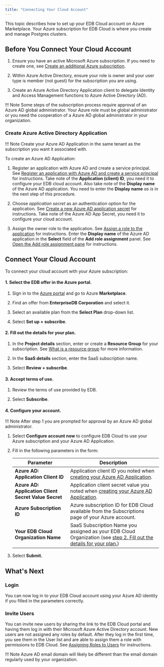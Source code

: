 ```yaml
---
title: "Connecting Your Cloud Account"
---
```


This topic describes how to set up your EDB Cloud account on Azure Marketplace. Your Azure subscription for EDB Cloud is where you create and manage Postgres clusters.

## Before You Connect Your Cloud Account

1. Ensure you have an active Microsoft Azure subscription. If you need to create one, see [Create an additional Azure subscription](https://docs.microsoft.com/en-us/azure/cost-management-billing/manage/create-subscription).

1. Within Azure Active Directory, ensure your role is owner and your user type is member (not guest) for the subscription you are using.

1. Create an Azure Active Directory Application client to delegate Identity and Access Management functions to Azure Active Directory (AD).

!!! Note
    Some steps of the subscription process require approval of an Azure AD global administrator.
    Your Azure role must be global administrator or you need the cooperation of a Azure AD global administrator in your organization.

### Create Azure Active Directory Application

!!! Note
    Create your Azure AD Application in the same tenant as the subscription you want it associated with. 

To create an Azure AD Application:

1. Register an application with Azure AD and create a service principal. See [Register an application with Azure AD and create a service principal](https://docs.microsoft.com/en-us/azure/active-directory/develop/howto-create-service-principal-portal#register-an-application-with-azure-ad-and-create-a-service-principal) for instructions.
Take note of the **Application (client) ID**, you need it to configure your EDB cloud account. Also take note of the **Display name** of the Azure AD application. You need to enter the **Display name** _as is_ in the next step of this procedure.

1. Choose _application secret_ as an authentication option for the application. See [Create a new Azure AD application secret](https://docs.microsoft.com/en-us/azure/active-directory/develop/howto-create-service-principal-portal#option-2-create-a-new-application-secret) for instructions. Take note of the Azure AD App Secret, you need it to configure your cloud account.
1. Assign the owner role to the application. See [Assign a role to the application](https://docs.microsoft.com/en-us/azure/active-directory/develop/howto-create-service-principal-portal#assign-a-role-to-the-application) for instructions. Enter the **Display name** of the Azure AD application in the **Select** field of the **Add role assignment** panel. See [Open the Add role assignment pane](https://docs.microsoft.com/en-us/azure/role-based-access-control/role-assignments-portal?tabs=current#step-2-open-the-add-role-assignment-pane) for instructions.








## Connect Your Cloud Account

To connect your cloud account with your Azure subscription:

#### 1. Select the EDB offer in the Azure portal.

1. Sign in to the [Azure portal](https://portal.azure.com/) and go to Azure **Marketplace**.

2. Find an offer from **EnterpriseDB Corporation** and select it.
3. Select an available plan from the **Select Plan** drop-down list.
4. Select **Set up + subscribe**.

#### 2. Fill out the details for your plan.
1. In the **Project details** section, enter or create a **Resource Group** for your subscription. See [What is a resource group](https://docs.microsoft.com/en-us/azure/azure-resource-manager/management/manage-resource-groups-portal#what-is-a-resource-group) for more information.

2. In the **SaaS details** section, enter the SaaS subscription name.
3. Select **Review + subscribe**.

#### 3. Accept terms of use.
1. Review the terms of use provided by EDB.

2. Select **Subscribe**.

#### 4. Configure your account.
!!! Note
    After step 1  you are prompted for approval by an Azure AD global administrator.
1. Select **Configure account now** to configure EDB Cloud to use your Azure subscription and your Azure AD Application.


2. Fill in the following parameters in the form:

   | Parameter                                            | Description                                                                  |
   | ---------------------------------------------------- | ---------------------------------------------------------------------------- |
   | **Azure AD: Application Client ID**                  | Application client ID you noted when [creating your Azure AD Application](#create-azure-ad-application).|
   | **Azure AD: Application Client Secret Value Secret** | Application client secret value you noted when [creating your Azure AD Application](#create-azure-ad-application).|
   | **Azure Subscription ID**                            | Azure subscription ID for EDB Cloud available from the Subscriptions page of your Azure account.  |
   | **Your EDB Cloud Organization Name**                 | SaaS Subscription Name you assigned as your EDB Cloud Organization (see [step 2. Fill out the details for your plan.](#2-fill-out-the-details-for-your-plan))  |

11. Select **Submit.**

## What's Next

### Login

You can now log in to your EDB Cloud account using your Azure AD identity if you filled in the parameters correctly.

### Invite Users

You can invite new users by sharing the link to the EDB Cloud portal and having them log in with their Microsoft Azure Active Directory account. New users are not assigned any roles by default. After they log in the first time, you see them in the User list and are able to assign them a role with permissions to EDB Cloud. See [Assigning Roles to Users](../administering_cluster/01_portal_access/#assigning-roles-to-users) for instructions.

!!! Note
    Azure AD email domain will likely be different than the email domain regularly used by your organization.

